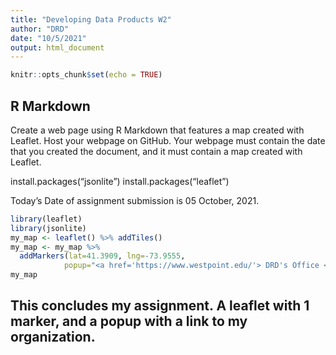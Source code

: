 ---
title: "Developing Data Products W2"
author: "DRD"
date: "10/5/2021"
output: html_document
---

```{r setup, include=FALSE}
knitr::opts_chunk$set(echo = TRUE)
```

## R Markdown

Create a web page using R Markdown that features a map created with Leaflet. Host your webpage on GitHub. Your webpage must contain the date that you created the document, and it must contain a map created with Leaflet. 

install.packages("jsonlite")
install.packages("leaflet")

Today's Date of assignment submission is 05 October, 2021.

```{r create mat}
library(leaflet)
library(jsonlite)
my_map <- leaflet() %>% addTiles()
my_map <- my_map %>%
  addMarkers(lat=41.3909, lng=-73.9555,
            popup="<a href='https://www.westpoint.edu/'> DRD's Office </a>")
my_map

```

## This concludes my assignment. A leaflet with 1 marker, and a popup with a link to my organization.
